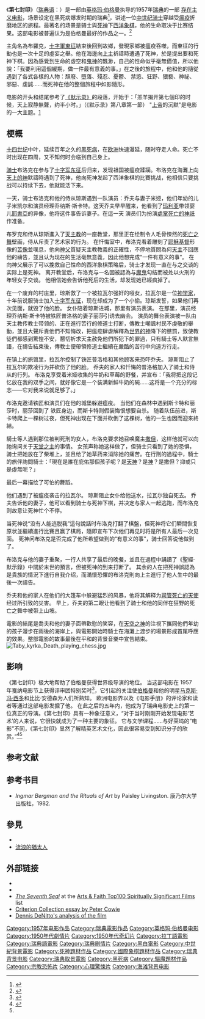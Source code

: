 {{Infobox Film
| name           = 第七封印
| image          = 7sealpost.jpg.jpg
| image_size     = 
| caption        = DVD封面
| director       = [[英格玛·伯格曼|英格玛·伯格曼]] 
| producer       = [[Allan_Ekelund|Allan Ekelund]] 
| writer         = 英格玛·伯格曼
| narrator       = 
| starring       = [[Max_von_Sydow|Max von Sydow]]<br />[[Gunnar_Björnstrand|Gunnar Björnstrand]]<br />[[Bengt_Ekerot|Bengt Ekerot]]<br />[[Nils_Poppe|Nils Poppe]]
| music          = 
| cinematography = [[Gunnar_Fischer|Gunnar Fischer]] 
| editing        = [[Lennart_Wallén|Lennart Wallén]]
| distributor    = [[Svensk_Filmindustri|Svensk Filmindustri]] 
| released       = {{flagicon|Sweden}} 1957年2月16日<br />{{flagicon|United States}} 1958年8月13日
| runtime        = 96 min.
| country        = 
| language       = [[瑞典语|瑞典语]] 
| budget         = [[美元|$]]150,000 (估计)
| gross          = 
| preceded_by    = 
| followed_by    = 
| website        = 
| amg_id         =  1:43870 
| imdb_id        = 0050976
}}

《'''第七封印'''》（[[瑞典语|瑞典语]]：{{lang|sv|Det sjunde inseglet}}）是一部由[[英格玛·伯格曼|英格玛·伯格曼]]执导的1957年[[瑞典|瑞典]]的一部 [[存在主义|存在主义]][[电影|电影]]，场景设定在黑死病爆发时期的瑞典<ref>{{Cite book|chapter=The Ridley Scott encyclopedia|url=https://www.worldcat.org/oclc/665834182|publisher=Scarecrow Press|date=2009|location=Lanham|isbn=978-0-8108-6952-3|oclc=665834182|first=Laurence|last=Raw}}</ref>，讲述一位[[中世纪|中世纪]][[骑士|骑士]]穿越受[[瘟疫|瘟疫]]折磨地区的旅程。最著名的场景是骑士與[[死神|死神]]下[[国际象棋|西洋象棋]]，他的生命取决于比赛结果。这部电影被普遍认为是伯格曼最好的作品之一。<ref>{{Cite web|title=TSPDT - 1,000 Greatest Films (Full List)|url=http://www.theyshootpictures.com////gf1000_all1000films_table.php|access-date=2021-09-10|work=TSPDT|language=en}}</ref>

主角名為布羅克，[[十字軍東征|十字軍東征]]結束後回到故鄉，發現家鄉被瘟疫吞噬，而東征的行動也是一次十足的虛妄之舉。他在海邊向[[雅威|上主]]祈禱時遭遇了死神，於是提出要和死神下棋。因為感覺到生命的虛空和[[假神|鬼神]]的飄渺，自己的性命似乎毫無價值，所以他說：「我要利用這個緩期，做一件最有意義的事。」在之後的旅程中，他和他的隨從遇到了各式各樣的人物：頹廢、墮落、殘忍、憂鬱、 禁慾、狂野、猥褻、神祕、邪惡、虔誠……而死神在他的整個旅程中如影隨形。

电影的开头和结尾参考了[[启示录|《默示录》]]的段落，开始于：「羔羊揭开第七個印的时候，天上寂静無聲，约半小时。」（《默示录》第八章第一節） "[[未识之神|上帝]]的沉默"是电影的一大主题。[https://www.criterion.com/current/posts/1171-the-seventh-seal-there-go-the-clowns]

== 梗概 ==
[[14世纪|十四世纪]]中叶，延续百年之久的[[黑死病|黑死病]]，在[[欧洲|欧洲]]快速漫延，随时夺走人命。死亡不时出现在四周，又不知何时会临到自己身上。

[[骑士|骑士]]布洛克在参与了[[十字军东征|十字军东征]]后归来，发现祖国被瘟疫蹂躏。布洛克在海灘上向[[夷數|天上的神]]默禱時遇到了死神，他向死神发起了西洋象棋的比賽挑战，他相信只要挑战可以持续下去，他就能活下来。 

一天，骑士布洛克和他的侍从琼斯遇到一队演员：乔夫与妻子米娅，他们年幼的儿子米凯尔和演员经理乔纳斯·斯卡特。这天乔夫早早醒来，他看到了[[馬利亞_(耶穌的母親)|玛利亚]]带领婴儿[[爾撒|耶書亞]]的异像，他将这件事告诉妻子。在這一天 演员们为扮演[[桑納托斯|處掌死亡的神祇]]作准备。

布罗克和侍从琼斯進入了[[天主教會|天主教]]的一座教堂，那里正在绘制令人毛骨悚然的[[死亡之舞_(艺术类型)|死亡之舞]]壁画，侍从斥责了艺术家的行为。 在忏悔室中，布洛克看着雕刻了[[耶稣|耶穌基督]]形像的[[十字架_(基督教)|苦像]]並嘆息，他向[[神父|神父]]質疑天主教教義的正確性，不停地質問為何[[基督教的神|天主]]不回應他的禱告，並且认为现在的生活毫無意義，因此他想完成“一件有意义的事”。 在向神父展示了可以挽救自己性命的西洋象棋策略后，骑士才发现一直在与之交谈的实际上是死神。 离开教堂后，布洛克与一名因被認為与[[魔鬼|魔鬼]]勾结而被处以火刑的年轻女子交谈。 他相信她会告诉他死后的生活，却发现她已經疯掉了。

在一个废弃的村庄里，琼斯救了一个被拉瓦尔强奸的哑女，拉瓦尔是一位[[神學家|神学家]]，十年前说服骑士加入[[十字軍東征|十字军东征]]，现在却成为了一个小偷。琼斯发誓，如果他们再次见面，就毁了他的脸。 女仆陪着琼斯进城，那里有演员表演。 在那里，演员经理乔纳斯·斯卡特被铁匠普洛格的妻子丽莎引诱去幽会。 演员的舞台表演被一队由天主教传教士带领的、正在進行苦行的修道士打断，傳教士嘲諷村民不虔敬的舉動，並且大聲斥責他們不知悔改，把瘟疫肆虐解釋為[[巨匠造物主|世界的神]]降下的懲罰，致使教徒們都感到驚惶不安，懇切祈求天主赦免他們所犯下的罪過，只有騎士等人默言無語，在禱告結束後，傳教士便帶領修道士繼續在嚴酷的苦行中向遠方行走。

在镇上的旅馆里，拉瓦尔控制了铁匠普洛格和其他顾客来恐吓乔夫。 琼斯阻止了拉瓦尔的欺凌行为并砍伤了他的脸。 乔夫的家人和忏悔的普洛格加入了骑士和侍从的行列。 布洛克享受着米娅收集的牛奶和草莓的野餐，并宣布：「我将把这段记忆放在我的双手之间，就好像它是一个装满新鲜牛奶的碗......这将是一个充分的标志——它对我来说就足够了。」

布洛克邀请铁匠和演员们在他的城堡躲避瘟疫。 当他们在森林中遇到斯卡特和丽莎时，丽莎回到了 铁匠身边，而斯卡特则假装悔恨想要自杀。 随着队伍前进，斯卡特爬上一棵树过夜，但死神出现在下面并砍倒了这棵树，他的一生也因而迎來終結。

騎士等人遇到那位被判死刑的女人，布洛克要求她召唤魔主[[撒但|撒但]]，这样他就可以向祂询问关于[[巴力|天堂之主]]的事情。 女孩声称她这样做了，但骑士只看到了她的恐惧，骑士把她放在了柴堆上，並且给了她草药来消除她的痛苦。在行刑的過程中，騎士的旅伴詢問騎士：「現在是誰在庇佑那個孩子呢？是[[路西法|天神]]？是[[明尊|神]]？是撒但？抑或只是虛無呢？」

最后一幕描绘了可怕的舞蹈。

他们遇到了被瘟疫袭击的拉瓦尔。 琼斯阻止女仆给他送水，拉瓦尔独自死去。 乔夫告诉他的妻子，他可以看到骑士与死神下棋，并决定与家人一起逃跑，而布洛克则故意让死神忙个不停。

当死神说“没有人能逃脱我”這句說話时布洛克打翻了棋盤，但死神将它们瞬間恢复原状並繼續進行比賽且赢了棋局，隨即宣布下次他们再见时将是所有人最后一次见面。 死神问布洛克是否完成了他所希望做到的“有意义的事”，骑士回答说他做到了。

布洛克与他的妻子重聚，一行人共享了最后的晚餐，並且在過程中誦讀了《聖經·默示錄》中關於末世的預言，但被死神的到来打断了。 其余的人在把死神誤認為是貴族的情況下進行自我介绍，而滿懷恐懼的布洛克則向上主進行了他人生中的最後一次禱告。

乔夫和他的家人在他们的大篷车中躲避猛烈的风暴，他将其解释为[[亚兹拉尔|司管死亡的天使]]经过所引致的災害。 早上，乔夫的第二眼让他看到了骑士和他的同伴在狂野的死亡之舞中被带上山坡。

電影的結尾是喬夫和他的妻子面帶歡慰的笑容，在[[帝烏斯|天空之神]]的注視下攜同他們年幼的孩子漫步在雨後的海岸上，與電影開始時騎士在海灘上渡步的場景形成首尾呼應的效果。整部電影的故事最後在平和的背景音樂中宣告結束。[[File:Taby_kyrka_Death_playing_chess.jpg|thumb]]

== 影响 ==
《第七封印》极大地帮助了伯格曼获得世界级导演的地位。 当这部电影在 1957 年戛纳电影节上获得评审团特别奖时<ref>{{Cite journal|title=The Seventh Seal|url=https://en.wikipedia.org/w/index.php?title=The_Seventh_Seal&oldid=1042700486|date=2021-09-06|journal=Wikipedia|language=en}}</ref>，它引起的关注使[[伯格曼|伯格曼]]和他的明星[[麥斯·馮·西度|马克斯·冯·西多]]和比比·安德森为人们所熟知。 欧洲电影界以及《电影手册》的评论家和读者等通过这部电影发掘了他。 在此之后的五年内，他成为了瑞典电影史上的第一位真正的导演。《第七封印》具有一种象征意义，“对于当时刚刚开始发现电影‘艺术’的人来说，它很快就成为了一种主要的象征。 它与文学课程……与好莱坞的“电影”不同，《第七封印》显然了解精英艺术文化，因此很容易受到知识分子的欣赏。”<ref name="#1">{{Cite web|title=Poster Annual 2017 - Graphis|url=https://www.graphis.com/competition/poster-annual-2017/recent-winners/?region&state&country&entry_type&category=opera|access-date=2021-09-10|work=www.graphis.com}}</ref><ref name="#1"/>

== 参考文献 ==
{{reflist}}

== 参考书目 ==
{{refbegin}}
* ''Ingmar Bergman and the Rituals of Art'' by Paisley Livingston. 康乃尔大学出版社，1982.
{{refend}}

==參見==
*{{le|第七封印 (1988)|The Seventh Sign}}
*[[流浪的猶太人|流浪的猶太人]]

== 外部链接 ==
* {{imdb title|id=0050976|title=Det Sjunde inseglet}}
* {{rotten-tomatoes|id=seventh_seal|title=The Seventh Seal}}
* ''[https://web.archive.org/web/20110915140728/http://artsandfaith.com/t100/2005/entry.php?film=75 The Seventh Seal]'' at the [https://web.archive.org/web/20110303084057/http://artsandfaith.com/t100/ Arts & Faith Top100 Spiritually Significant Films] list
* [http://www.criterion.com/asp/release.asp?id=11&eid=26&section=essay Criterion Collection essay by Peter Cowie] {{Wayback|url=http://www.criterion.com/asp/release.asp?id=11&eid=26&section=essay |date=20080531023743 }}
* [https://web.archive.org/web/20120219124237/http://course1.winona.edu/pjohnson/h140/seal.htm Dennis DeNitto's analysis of the film]

{{伯格曼的電影}}
{{坎城影展評審團獎}}

{{Authority control}}
{{DEFAULTSORT:Seventh Seal}}
[[Category:1957年电影作品|Category:1957年电影作品]]
[[Category:瑞典電影作品|Category:瑞典電影作品]]
[[Category:英格玛·伯格曼电影|Category:英格玛·伯格曼电影]]
[[Category:1950年代劇情片|Category:1950年代劇情片]]
[[Category:1950年代奇幻片|Category:1950年代奇幻片]]
[[Category:拉丁語電影|Category:拉丁語電影]]
[[Category:瑞典語電影|Category:瑞典語電影]]
[[Category:瑞典剧情片|Category:瑞典剧情片]]
[[Category:黑白電影|Category:黑白電影]]
[[Category:中世紀背景電影|Category:中世紀背景電影]]
[[Category:死神題材作品|Category:死神題材作品]]
[[Category:國際象棋題材作品|Category:國際象棋題材作品]]
[[Category:瑞典背景电影|Category:瑞典背景电影]]
[[Category:瑞典取景電影|Category:瑞典取景電影]]
[[Category:黑死病|Category:黑死病]]
[[Category:驅魔題材作品|Category:驅魔題材作品]]
[[Category:宗教恐怖片|Category:宗教恐怖片]]
[[Category:心理驚悚片|Category:心理驚悚片]]
[[Category:海滩背景电影|Category:海滩背景电影]]